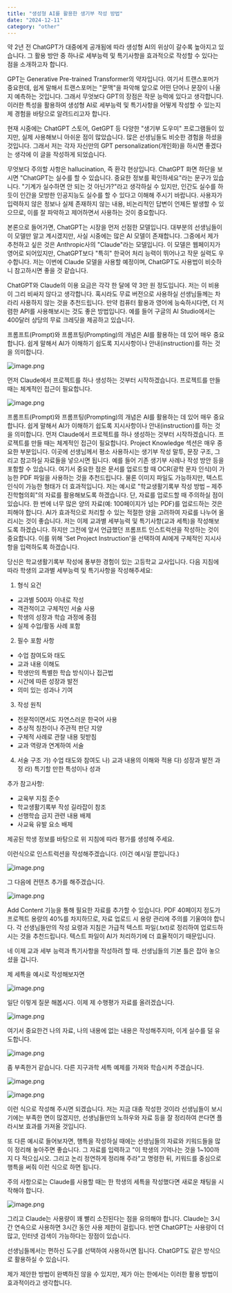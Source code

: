 ```yaml
---
title: "생성형 AI를 활용한 생기부 작성 방법"
date: "2024-12-11"
category: "other"
---
```


약 2년 전 ChatGPT가 대중에게 공개됨에 따라 생성형 AI의 위상이 갈수록 높아지고 있습니다. 그 활용 방안 중 하나로 세부능력 및 특기사항을 효과적으로 작성할 수 있다는 점을 소개하고자 합니다.

GPT는 Generative Pre-trained Transformer의 약자입니다. 여기서 트랜스포머가 중요한데, 쉽게 말해서 트랜스포머는 "문맥"을 파악해 앞으로 어떤 단어나 문장이 나올지 예측하는 것입니다. 그래서 무엇보다 GPT의 장점은 작문 능력에 있다고 생각합니다. 이러한 특성을 활용하여 생성형 AI로 세부능력 및 특기사항을 어떻게 작성할 수 있는지 제 경험을 바탕으로 알려드리고자 합니다.

현재 시중에는 ChatGPT 스토어, GetGPT 등 다양한 "생기부 도우미" 프로그램들이 있지만, 실제 사용해보니 아쉬운 점이 많았습니다. 많은 선생님들도 비슷한 경험을 하셨을 것입니다. 그래서 저는 각자 자신만의 GPT personalization(개인화)을 하시면 좋겠다는 생각에 이 글을 작성하게 되었습니다.

무엇보다 주의할 사항은 hallucination, 즉 환각 현상입니다. ChatGPT 화면 하단을 보시면 "ChatGPT는 실수를 할 수 있습니다. 중요한 정보를 확인하세요"라는 문구가 있습니다. "기계가 실수하면 안 되는 것 아닌가?"라고 생각하실 수 있지만, 인간도 실수를 하듯이 인간을 모방한 인공지능도 실수를 할 수 있다고 이해해 주시기 바랍니다. 사용자가 입력하지 않은 정보나 실제 존재하지 않는 내용, 비논리적인 답변이 언제든 발생할 수 있으므로, 이를 잘 파악하고 제어하면서 사용하는 것이 중요합니다.

본론으로 들어가면, ChatGPT는 시장을 먼저 선점한 모델입니다. 대부분의 선생님들이 이 모델만 알고 계시겠지만, 사실 시중에는 많은 AI 모델이 존재합니다. 그중에서 제가 추천하고 싶은 것은 Anthropic사의 "Claude"라는 모델입니다. 이 모델은 웹페이지가 영어로 되어있지만, ChatGPT보다 "특히" 한국어 처리 능력이 뛰어나고 작문 실력도 우수합니다. 저는 이번에 Claude 모델을 사용할 예정이며, ChatGPT도 사용법이 비슷하니 참고하시면 좋을 것 같습니다.

ChatGPT와 Claude의 이용 요금은 각각 한 달에 약 3만 원 정도입니다. 저는 이 비용이 그리 비싸지 않다고 생각합니다. 혹시라도 무료 버전으로 사용하실 선생님들께는 차라리 사용하지 않는 것을 추천드립니다. 만약 컴퓨터 활용과 영어에 능숙하시다면, 더 저렴한 API를 사용해보시는 것도 좋은 방법입니다. 예를 들어 구글의 AI Studio에서는 400달러 상당의 무료 크레딧을 제공하고 있습니다.

프롬프트(Prompt)와 프롬프팅(Prompting)의 개념은 AI를 활용하는 데 있어 매우 중요합니다. 쉽게 말해서 AI가 이해하기 쉽도록 지시사항이나 안내(instruction)를 하는 것을 의미합니다.

![image.png](/images/image.png)

먼저 Claude에서 프로젝트를 하나 생성하는 것부터 시작하겠습니다. 프로젝트를 만들 때는 체계적인 접근이 필요합니다.

![image.png](/images/image1.png)

프롬프트(Prompt)와 프롬프팅(Prompting)의 개념은 AI를 활용하는 데 있어 매우 중요합니다. 쉽게 말해서 AI가 이해하기 쉽도록 지시사항이나 안내(instruction)를 하는 것을 의미합니다.
먼저 Claude에서 프로젝트를 하나 생성하는 것부터 시작하겠습니다. 프로젝트를 만들 때는 체계적인 접근이 필요합니다.
Project Knowledge 섹션은 매우 중요한 부분입니다. 이곳에 선생님께서 평소 사용하시는 생기부 작성 말투, 문장 구조, 그리고 참고하실 자료들을 넣으시면 됩니다. 예를 들어 기존 생기부 사례나 작성 방안 등을 포함할 수 있습니다. 여기서 중요한 점은 문서를 업로드할 때 OCR(광학 문자 인식)이 가능한 PDF 파일을 사용하는 것을 추천드립니다. 물론 이미지 파일도 가능하지만, 텍스트 인식이 가능한 형태가 더 효과적입니다.
저는 예시로 "학교생활기록부 작성 방법 – 제주진학협의회"의 자료를 활용해보도록 하겠습니다. 단, 자료를 업로드할 때 주의하실 점이 있습니다. 한 번에 너무 많은 양의 자료(예: 100페이지가 넘는 PDF)를 업로드하는 것은 피해야 합니다. AI가 효과적으로 처리할 수 있는 적절한 양을 고려하여 자료를 나누어 올리시는 것이 좋습니다.
저는 이제 교과별 세부능력 및 특기사항(교과 세특)을 작성해보도록 하겠습니다. 하지만 그전에 앞서 언급했던 프롬프트 인스트럭션을 작성하는 것이 중요합니다. 이를 위해 'Set Project Instruction'을 선택하여 AI에게 구체적인 지시사항을 입력하도록 하겠습니다.

당신은 학교생활기록부 작성에 풍부한 경험이 있는 고등학교 교사입니다.
다음 지침에 따라 학생의 교과별 세부능력 및 특기사항을 작성해주세요:

1. 형식 요건

- 교과별 500자 이내로 작성
- 객관적이고 구체적인 서술 사용
- 학생의 성장과 학습 과정에 중점
- 실제 수업/활동 사례 포함

2. 필수 포함 사항

- 수업 참여도와 태도
- 교과 내용 이해도
- 학생만의 특별한 학습 방식이나 접근법
- 시간에 따른 성장과 발전
- 의미 있는 성과나 기여

3. 작성 원칙

- 전문적이면서도 자연스러운 한국어 사용
- 추상적 칭찬이나 주관적 판단 지양
- 구체적 사례로 관찰 내용 뒷받침
- 교과 역량과 연계하여 서술

4. 서술 구조
   가) 수업 태도와 참여도
   나) 교과 내용의 이해와 적용
   다) 성장과 발전 과정
   라) 특기할 만한 특성이나 성과

추가 참고사항:

- 교육부 지침 준수
- 학교생활기록부 작성 길라잡이 참조
- 선행학습 금지 관련 내용 배제
- 사교육 유발 요소 배제

제공된 학생 정보를 바탕으로 위 지침에 따라 평가를 생성해 주세요.

이런식으로 인스트럭션을 작성해주겠습니다. (이건 예시일 뿐입니다.)

![image.png](/images/image2.png)

그 다음에 컨텐츠 추가를 해주겠습니다.

![image.png](/images/image3.png)

Add Content 기능을 통해 필요한 자료를 추가할 수 있습니다. PDF 40페이지 정도가 프로젝트 용량의 40%를 차지하므로, 자료 업로드 시 용량 관리에 주의를 기울여야 합니다. 각 선생님들만의 작성 요령과 지침은 가급적 텍스트 파일(.txt)로 정리하여 업로드하시는 것을 추천드립니다. 텍스트 파일이 AI가 처리하기에 더 효율적이기 때문입니다.

네 이제 교과 세부 능력과 특기사항을 작성하려 할 때. 선생님들의 기본 틀은 잡아 놓으셨을 겁니다.

제 세특을 예시로 작성해보자면

![image.png](/images/image4.png)

일단 이렇게 질문 해봅시다. 이제 제 수행평가 자료를 올려겠습니다.

![image.png](/images/image5.png)

여기서 중요한건 나의 자료, 나의 내용에 없는 내용은 작성해주지마, 이게 실수를 덜 유도합니다.

![image.png](/images/image6.png)

좀 부족한거 같습니다. 다른 지구과학 세특 예제를 가져와 학습시켜 주겠습니다.

![image.png](/images/image7.png)

![image.png](/images/image8.png)

이런 식으로 작성해 주시면 되겠습니다. 저는 지금 대충 작성한 것이라 선생님들이 보시기에는 부족한 면이 많겠지만, 선생님들만의 노하우와 자료 등을 잘 정리하여 쓴다면 플라시보 효과를 가져올 것입니다.

또 다른 예시로 들어보자면, 행특을 작성하실 때에는 선생님들의 자료와 키워드들을 많이 정리해 놓아주면 좋습니다. 그 자료를 입력하고 "이 학생의 기억나는 것을 1~100까지 다 적으십시오. 그리고 논리 정연하게 정리해 주라"고 명령한 뒤, 키워드를 중심으로 행특을 써줘 이런 식으로 하면 됩니다.

주의 사항으로는 Claude를 사용할 때는 한 학생의 세특을 작성했다면 새로운 채팅을 시작해야 합니다.

![image.png](/images/image9.png)

그리고 Claude는 사용량이 꽤 빨리 소진된다는 점을 유의해야 합니다. Claude는 3시간 연속으로 사용하면 3시간 동안 사용 제한이 걸립니다. 반면 ChatGPT는 사용량이 더 많고, 인터넷 검색이 가능하다는 장점이 있습니다.

선생님들께서는 편하신 도구를 선택하여 사용하시면 됩니다. ChatGPT도 같은 방식으로 활용하실 수 있습니다.

제가 제안한 방법이 완벽하진 않을 수 있지만, 제가 아는 한에서는 이러한 활용 방법이 효과적이라고 생각합니다.
